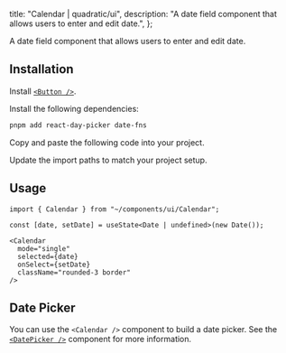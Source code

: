 
  title: "Calendar | quadratic/ui",
  description: "A date field component that allows users to enter and edit date.",
};

<Title>Calendar</Title>
<Description>A date field component that allows users to enter and edit date.</Description>
<ComponentPreview id="calendar" />

## Installation
<Steps>

<StepTitle>Install [`<Button />`](/docs/components/primitives/button#installation).</StepTitle>

<StepTitle>Install the following dependencies:</StepTitle>
<StepContent>
```bash
pnpm add react-day-picker date-fns
```
</StepContent>

<StepTitle>Copy and paste the following code into your project.</StepTitle>
<StepContent>
<FileSource id="calendar" />
</StepContent>

<StepTitle>Update the import paths to match your project setup.</StepTitle>

</Steps>

## Usage
```tsx
import { Calendar } from "~/components/ui/Calendar";
```

```tsx
const [date, setDate] = useState<Date | undefined>(new Date());
```

```tsx
<Calendar
  mode="single"
  selected={date}
  onSelect={setDate}
  className="rounded-3 border"
/>
```

## Date Picker
You can use the `<Calendar />` component to build a date picker. See the [`<DatePicker />`](/docs/components/composites/date-picker) component for more information.

<ComponentPreview id="datePicker" />

<Footer previousLabel="Button" previousHref="/docs/components/primitives/button" nextLabel="Callout" nextHref="/docs/components/primitives/callout" />
